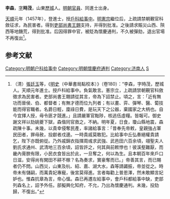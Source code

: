 {{Otheruses|李森|other=同名或類似名的其它條目描述}}
'''李森'''，[[表字|字]]'''時茂'''，山東[[歷城|歷城]]人。[[明朝官員|明朝官員]]、同進士出身。

[[天顺_(明朝)|天順]]元年（1457年），登進士，授[[戶科|戶科]][[給事中|給事中]]。[[明憲宗|明憲宗]]繼位后，上疏請禁朝覲官科斂征求，為民害者。得到[[吏部尚書|吏部尚書]][[王翺|王翺]]支持，并得到批准。之後請求賑災山西、陝西等地饑荒，得到批准。后因得罪中官，被貶為懷慶通判，不久被彈劾，退出官場不再復出<ref>（清）[[張廷玉|張廷玉]]等，《[[明史|明史]]（中華書局點校本）》（卷180）：“李森，字時茂，歷城人。天順元年進士。授戶科給事中。負氣敢言。憲宗立，上疏請禁朝覲官科斂徵求為民害者。吏部尚書王翺請從其言，帝為下詔禁止。頃之，言：「近有無功而晉侯、伯、都督者；有無才德而位九列者；有以畫、弈、彈琴、醫、蔔技能而得官職者。名爵日輕，廩祿日費，是玩天下之公器，棄國家之大柄也。自今宜擇人授，毋令匪才競進。」且請嚴軍官黜陟，核逃伍虛糧。皆報可。御史謝文祥以劾姚夔下獄，森偕同官救之，不納。明年夏，日食，瓊山縣地震，森疏陳十事。未幾，以貴幸侵奪民產，率諸給事言：「昔奉先帝敕，皇親強占軍民田者，罪毋赦，投獻者戍邊。一時貴戚莫敢犯。比給事中丘弘奏絕權貴請乞，陛下亦既俯從。乃外戚錦衣指揮周彧求武強、武邑田六百余頃，翊聖夫人劉氏求通州、武清地三百余頃，詔皆許之，何其與前敕悖也！彼溪壑難厭，而畿內膏腴有限，小民衣食皆出於此，一旦奪之，何以為生。且本朝百年來戶口日滋，安得尚有閑田不耕不稼？名為奏求，實豪奪而已。」帝善其言，而已賜者仍不問。山西災，山東及杭、紹、嘉、湖大水，森等請蠲振，帝並從之。時帝未有儲嗣，而萬貴妃專寵，後宮莫得進。言者每勸上普恩澤，然未敢顯言妃妒也。惟森抗章為言，帝心慍。森已再遷左給事中，會戶科都給事中缺，吏部列森名上，詔予外任。部擬興化知府，不允，乃出為懷慶通判。未幾，投劾歸，不復出。”</ref>。

==参考文献==
{{wikisource|明史/卷180}}
<div class="references-small">
<references />
</div>

{{明朝人物小作品}}
{{天順元年丁丑科殿試金榜}}
{{DEFAULTSORT:Li李}}
[[Category:明朝户科给事中|Category:明朝户科给事中]]
[[Category:明朝懷慶府通判|Category:明朝懷慶府通判]]
[[Category:济南人|Category:济南人]]
[[Category:李姓|S]]